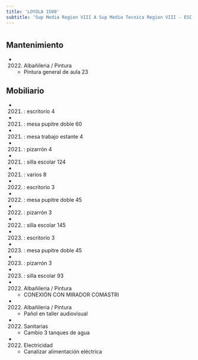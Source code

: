 ```yaml
---
title: 'LOYOLA 1500'
subtitle: 'Sup Media Region VIII A Sup Media Tecnica Region VIII - ESC. TEC. N° 34 ING. ENRIQUE MARTIN HERMITTE'
---
```


#


## Mantenimiento

*  (2022) Albañileria / Pintura 
    + Pintura general de aula 23


## Mobiliario

*  (2021) : escritorio 4 

*  (2021) : mesa pupitre doble 60 

*  (2021) : mesa trabajo estante 4 

*  (2021) : pizarrón 4 

*  (2021) : silla escolar 124 

*  (2021) : varios 8 

*  (2022) : escritorio 3 

*  (2022) : mesa pupitre doble 45 

*  (2022) : pizarrón 3 

*  (2022) : silla escolar 145 

*  (2023) : escritorio 3 

*  (2023) : mesa pupitre doble 45 

*  (2023) : pizarrón 3 

*  (2023) : silla escolar 93 




*  (2022) Albañileria / Pintura 
    + CONEXIÓN CON MIRADOR COMASTRI

*  (2022) Albañileria / Pintura 
    + Pañol en taller audiovisual

*  (2022) Sanitarias 
    + Cambio 3 tanques de agua

*  (2022) Electricidad 
    + Canalizar alimentación eléctrica




